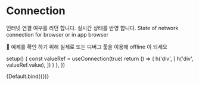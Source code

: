 
<Meta title="use/Connection"/>

# Connection

인터넷 연결 여부를 리던 합니다. 실시간 상태를 반영 합니다.
State of network connection for browser or in app browser


🎯 예제를 확인 하기 위해 실제로 또는 디버그 툴을 이용해 offline 이 되세요

  setup() {
    const valueRef = useConnection(true)
    return () => (
      h('div', [
        h('div', valueRef.value),
      ])
    )
  },
})

<Canvas>
  <Story name="Default">
    {Default.bind({})}
  </Story>
</Canvas>

